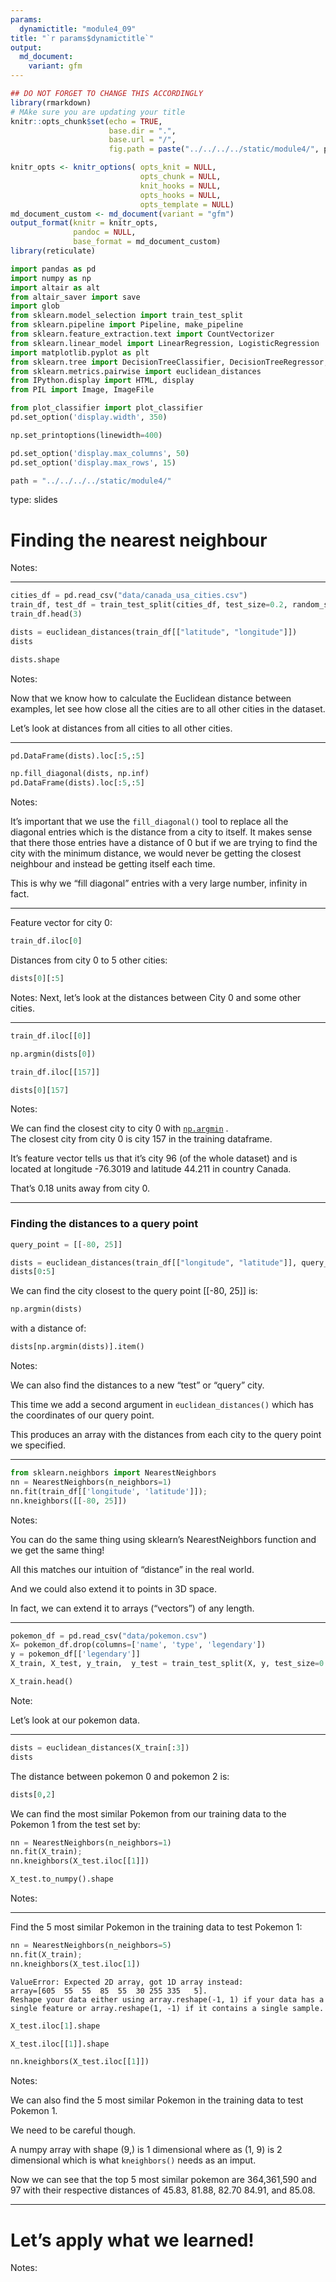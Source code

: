 ```yaml
---
params:
  dynamictitle: "module4_09"
title: "`r params$dynamictitle`"
output: 
  md_document:
    variant: gfm
---
```



```r
## DO NOT FORGET TO CHANGE THIS ACCORDINGLY 
library(rmarkdown)
# MAke sure you are updating your title 
knitr::opts_chunk$set(echo = TRUE,
                      base.dir = ".", 
                      base.url = "/",
                      fig.path = paste("../../../../static/module4/", params$dynamictitle,"/", sep = ""))

knitr_opts <- knitr_options( opts_knit = NULL,
                             opts_chunk = NULL,
                             knit_hooks = NULL,
                             opts_hooks = NULL,
                             opts_template = NULL)
md_document_custom <- md_document(variant = "gfm")
output_format(knitr = knitr_opts,
              pandoc = NULL,
              base_format = md_document_custom)
library(reticulate)

```


```python
import pandas as pd
import numpy as np
import altair as alt
from altair_saver import save
import glob
from sklearn.model_selection import train_test_split
from sklearn.pipeline import Pipeline, make_pipeline
from sklearn.feature_extraction.text import CountVectorizer
from sklearn.linear_model import LinearRegression, LogisticRegression
import matplotlib.pyplot as plt
from sklearn.tree import DecisionTreeClassifier, DecisionTreeRegressor, export_graphviz
from sklearn.metrics.pairwise import euclidean_distances
from IPython.display import HTML, display
from PIL import Image, ImageFile

from plot_classifier import plot_classifier
pd.set_option('display.width', 350)

np.set_printoptions(linewidth=400)

pd.set_option('display.max_columns', 50)
pd.set_option('display.max_rows', 15)

path = "../../../../static/module4/"
```


type: slides

# Finding the nearest neighbour

Notes: <br>

---


```python
cities_df = pd.read_csv("data/canada_usa_cities.csv")
train_df, test_df = train_test_split(cities_df, test_size=0.2, random_state=123)
train_df.head(3)
```
```python
dists = euclidean_distances(train_df[["latitude", "longitude"]])
dists
```

```python
dists.shape
```

Notes: 

Now that we know how to calculate the Euclidean distance between examples, let see how close all the cities are to all other cities in the dataset. 

Let's look at distances from all cities to all other cities.

---


```python
pd.DataFrame(dists).loc[:5,:5]
```

```python
np.fill_diagonal(dists, np.inf)
pd.DataFrame(dists).loc[:5,:5]
```


Notes: 

It's important that we use the `fill_diagonal()` tool to replace all the diagonal entries which is the distance from a city to itself. 
It makes sense that there those entries have a distance of  0 but if we are trying to find the city with the minimum distance, we would never be getting the closest neighbour and instead be getting itself each time. 

This is why we "fill diagonal" entries with a very large number, infinity in fact. 



---

Feature vector for city 0:
```python
train_df.iloc[0]
```

Distances from city 0 to 5 other cities:
```python
dists[0][:5]
```


Notes: Next, let's look at the distances between City 0 and some other cities. 

---

```python
train_df.iloc[[0]]
```

```python
np.argmin(dists[0])
```

```python
train_df.iloc[[157]]
```


```python
dists[0][157]
```


Notes: 

We can find the closest city to city 0 with  <a href="https://numpy.org/doc/stable/reference/generated/numpy.argmin.html" target="_blank">`np.argmin`</a> .      
The closest city from city 0 is city 157 in the training dataframe.  

It's feature vector tells us that it's city 96 (of the whole dataset)  and is located at longitude -76.3019 and latitude 44.211 in country Canada. 

That's 0.18 units away from city 0. 

---

### Finding the distances to a query point

```python
query_point = [[-80, 25]]
```


```python
dists = euclidean_distances(train_df[["longitude", "latitude"]], query_point)
dists[0:5]
```

We can find the city closest to the query point [[-80, 25]] is:

```python
np.argmin(dists)
```
with a distance of:
```python
dists[np.argmin(dists)].item()
```


Notes: 

We can also find the distances to a new "test" or "query" city. 

This time we add a second argument in `euclidean_distances()` which has the coordinates of our query point. 

This produces an array with the distances from each city to the query point we specified. 

---



```python
from sklearn.neighbors import NearestNeighbors
nn = NearestNeighbors(n_neighbors=1)
nn.fit(train_df[['longitude', 'latitude']]);
nn.kneighbors([[-80, 25]])
```

Notes: 

You can do the same thing using sklearn's NearestNeighbors function and we get the same thing! 

All this matches our intuition of "distance" in the real world.

And we could also extend it to points in 3D space.

In fact, we can extend it to arrays ("vectors") of any length.


---



```python
pokemon_df = pd.read_csv("data/pokemon.csv")
X= pokemon_df.drop(columns=['name', 'type', 'legendary'])
y = pokemon_df[['legendary']]
X_train, X_test, y_train,  y_test = train_test_split(X, y, test_size=0.2, random_state=123)

X_train.head()
```

Note:

Let's look at our pokemon data. 

---

```python
dists = euclidean_distances(X_train[:3])
dists
```
The distance between pokemon 0 and pokemon 2 is:
```python
dists[0,2]
```
We can find the most similar Pokemon from our training data to the Pokemon 1 from the test set by:

```python
nn = NearestNeighbors(n_neighbors=1)
nn.fit(X_train);
nn.kneighbors(X_test.iloc[[1]])
```
```python
X_test.to_numpy().shape
```
Notes:
 
 
---

Find the 5 most similar Pokemon in the training data to test Pokemon 1:


```python
nn = NearestNeighbors(n_neighbors=5)
nn.fit(X_train);
nn.kneighbors(X_test.iloc[1])
```
```out
ValueError: Expected 2D array, got 1D array instead:
array=[605  55  55  85  55  30 255 335   5].
Reshape your data either using array.reshape(-1, 1) if your data has a single feature or array.reshape(1, -1) if it contains a single sample.
```

```python
X_test.iloc[1].shape
```
```python
X_test.iloc[[1]].shape
```
```python
nn.kneighbors(X_test.iloc[[1]])
```


Notes: 

We can also find the 5 most similar Pokemon in the training data to test Pokemon 1. 

We need to be careful though. 

A numpy array with shape (9,) is 1 dimensional where as (1, 9) is 2 dimensional which is what `kneighbors()` needs as an imput. 

Now we can see that the top 5 most similar pokemon are 364,361,590 and 97 with their respective distances of 45.83, 81.88, 82.70 84.91, and 85.08.

---

# Let’s apply what we learned!

Notes: <br>